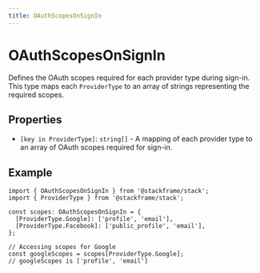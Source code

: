 ```yaml
---
title: OAuthScopesOnSignIn
---
```


# OAuthScopesOnSignIn

Defines the OAuth scopes required for each provider type during sign-in. This type maps each `ProviderType` to an array of strings representing the required scopes.

## Properties

- `[key in ProviderType]`: `string[]` - A mapping of each provider type to an array of OAuth scopes required for sign-in.

## Example

```tsx
import { OAuthScopesOnSignIn } from '@stackframe/stack';
import { ProviderType } from '@stackframe/stack';

const scopes: OAuthScopesOnSignIn = {
  [ProviderType.Google]: ['profile', 'email'],
  [ProviderType.Facebook]: ['public_profile', 'email'],
};

// Accessing scopes for Google
const googleScopes = scopes[ProviderType.Google];
// googleScopes is ['profile', 'email']
```